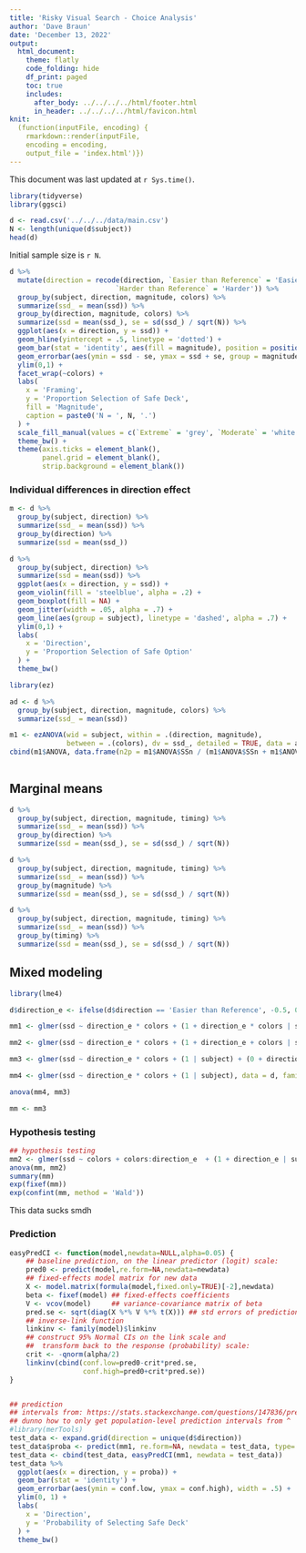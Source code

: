 ```yaml
---
title: 'Risky Visual Search - Choice Analysis'
author: 'Dave Braun'
date: 'December 13, 2022'
output:
  html_document:
    theme: flatly
    code_folding: hide
    df_print: paged
    toc: true
    includes:
      after_body: ../../../../html/footer.html
      in_header: ../../../../html/favicon.html
knit:
  (function(inputFile, encoding) {
    rmarkdown::render(inputFile,
    encoding = encoding,
    output_file = 'index.html')})
---
```



This document was last updated at `r Sys.time()`.

```r
library(tidyverse)
library(ggsci)
```


```r
d <- read.csv('../../../data/main.csv')
N <- length(unique(d$subject))
head(d)
```

Initial sample size is `r N`.


```r
d %>% 
  mutate(direction = recode(direction, `Easier than Reference` = 'Easier',
                          `Harder than Reference` = 'Harder')) %>% 
  group_by(subject, direction, magnitude, colors) %>% 
  summarize(ssd_ = mean(ssd)) %>% 
  group_by(direction, magnitude, colors) %>% 
  summarize(ssd = mean(ssd_), se = sd(ssd_) / sqrt(N)) %>% 
  ggplot(aes(x = direction, y = ssd)) + 
  geom_hline(yintercept = .5, linetype = 'dotted') +
  geom_bar(stat = 'identity', aes(fill = magnitude), position = position_dodge(width= .9), color = 'black') + 
  geom_errorbar(aes(ymin = ssd - se, ymax = ssd + se, group = magnitude), width = .5, position = position_dodge(width= .9)) + 
  ylim(0,1) + 
  facet_wrap(~colors) + 
  labs(
    x = 'Framing',
    y = 'Proportion Selection of Safe Deck',
    fill = 'Magnitude',
    caption = paste0('N = ', N, '.')
  ) + 
  scale_fill_manual(values = c(`Extreme` = 'grey', `Moderate` = 'white')) + 
  theme_bw() +
  theme(axis.ticks = element_blank(),
        panel.grid = element_blank(),
        strip.background = element_blank())
```

### Individual differences in direction effect

```r
m <- d %>% 
  group_by(subject, direction) %>% 
  summarize(ssd_ = mean(ssd)) %>% 
  group_by(direction) %>% 
  summarize(ssd = mean(ssd_))

d %>% 
  group_by(subject, direction) %>% 
  summarize(ssd = mean(ssd)) %>% 
  ggplot(aes(x = direction, y = ssd)) + 
  geom_violin(fill = 'steelblue', alpha = .2) + 
  geom_boxplot(fill = NA) + 
  geom_jitter(width = .05, alpha = .7) + 
  geom_line(aes(group = subject), linetype = 'dashed', alpha = .7) +
  ylim(0,1) +
  labs(
    x = 'Direction',
    y = 'Proportion Selection of Safe Option'
  ) + 
  theme_bw()

```



```r
library(ez)

ad <- d %>% 
  group_by(subject, direction, magnitude, colors) %>% 
  summarize(ssd_ = mean(ssd)) 

m1 <- ezANOVA(wid = subject, within = .(direction, magnitude),
              between = .(colors), dv = ssd_, detailed = TRUE, data = ad)
cbind(m1$ANOVA, data.frame(n2p = m1$ANOVA$SSn / (m1$ANOVA$SSn + m1$ANOVA$SSd)))
  
```

## Marginal means

```r
d %>% 
  group_by(subject, direction, magnitude, timing) %>% 
  summarize(ssd_ = mean(ssd)) %>% 
  group_by(direction) %>% 
  summarize(ssd = mean(ssd_), se = sd(ssd_) / sqrt(N))

d %>% 
  group_by(subject, direction, magnitude, timing) %>% 
  summarize(ssd_ = mean(ssd)) %>% 
  group_by(magnitude) %>% 
  summarize(ssd = mean(ssd_), se = sd(ssd_) / sqrt(N))

d %>% 
  group_by(subject, direction, magnitude, timing) %>% 
  summarize(ssd_ = mean(ssd)) %>% 
  group_by(timing) %>% 
  summarize(ssd = mean(ssd_), se = sd(ssd_) / sqrt(N))
```



## Mixed modeling

```r
library(lme4)

d$direction_e <- ifelse(d$direction == 'Easier than Reference', -0.5, 0.5)

mm1 <- glmer(ssd ~ direction_e * colors + (1 + direction_e * colors | subject), data = d, family = binomial(link = 'logit'), nAGQ = 1)

mm2 <- glmer(ssd ~ direction_e * colors + (1 + direction_e + colors | subject), data = d, family = binomial(link = 'logit'), nAGQ = 1)

mm3 <- glmer(ssd ~ direction_e * colors + (1 | subject) + (0 + direction_e | subject), data = d, family = binomial(link = 'logit'), nAGQ = 1)

mm4 <- glmer(ssd ~ direction_e * colors + (1 | subject), data = d, family = binomial(link = 'logit'), nAGQ = 1)

anova(mm4, mm3)

mm <- mm3

```

### Hypothesis testing
```r
## hypothesis testing
mm2 <- glmer(ssd ~ colors + colors:direction_e  + (1 + direction_e | subject) , data = d, family = binomial(link = 'logit'), nAGQ = 1)
anova(mm, mm2)
summary(mm)
exp(fixef(mm))
exp(confint(mm, method = 'Wald'))
```
This data sucks smdh

### Prediction

```r
easyPredCI <- function(model,newdata=NULL,alpha=0.05) {
    ## baseline prediction, on the linear predictor (logit) scale:
    pred0 <- predict(model,re.form=NA,newdata=newdata)
    ## fixed-effects model matrix for new data
    X <- model.matrix(formula(model,fixed.only=TRUE)[-2],newdata)
    beta <- fixef(model) ## fixed-effects coefficients
    V <- vcov(model)     ## variance-covariance matrix of beta
    pred.se <- sqrt(diag(X %*% V %*% t(X))) ## std errors of predictions
    ## inverse-link function
    linkinv <- family(model)$linkinv
    ## construct 95% Normal CIs on the link scale and
    ##  transform back to the response (probability) scale:
    crit <- -qnorm(alpha/2)
    linkinv(cbind(conf.low=pred0-crit*pred.se,
                  conf.high=pred0+crit*pred.se))
}


## prediction
## intervals from: https://stats.stackexchange.com/questions/147836/prediction-interval-for-lmer-mixed-effects-model-in-r
## dunno how to only get population-level prediction intervals from ^
#library(merTools)
test_data <- expand.grid(direction = unique(d$direction))
test_data$proba <- predict(mm1, re.form=NA, newdata = test_data, type='response')
test_data <- cbind(test_data, easyPredCI(mm1, newdata = test_data))
test_data %>% 
  ggplot(aes(x = direction, y = proba)) + 
  geom_bar(stat = 'identity') + 
  geom_errorbar(aes(ymin = conf.low, ymax = conf.high), width = .5) +
  ylim(0, 1) + 
  labs(
    x = 'Direction', 
    y = 'Probability of Selecting Safe Deck'
  ) + 
  theme_bw()
```














